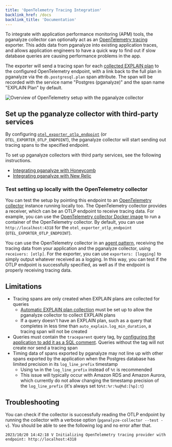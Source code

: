 ```yaml
---
title: 'OpenTelemetry Tracing Integration'
backlink_href: /docs
backlink_title: 'Documentation'
---
```


To integrate with application performance monitoring (APM) tools, the pganalyze
collector can optionally act as an [OpenTelemetry tracing](https://opentelemetry.io/docs/concepts/signals/traces/)
exporter.
This adds data from pganalyze into existing application traces, and allows
application engineers to have a quick way to find out if slow database queries
are causing performance problems in the app.

The exporter will send a tracing span for each [collected EXPLAIN plan](/docs/explain/setup)
to the configured OpenTelemetry endpoint, with a link back to the full plan in
pganalyze via the `db.postgresql.plan` span attribute.
The span will be recorded with the service name "Postgres (pganalyze)" and the
span name "EXPLAIN Plan" by default.

![Overview of OpenTelemetry setup with the pganalyze collector](otel-overview.svg)

## Set up the pganalyze collector with third-party services

By configuring [`otel_exporter_otlp_endpoint`](/docs/collector/settings#opentelemetry-exporter-settings)
(or `OTEL_EXPORTER_OTLP_ENDPOINT`), the pganalyze collector will start sending
out tracing spans to the specified endpoint.

To set up pganalyze collectors with third party services, see the following
instructions.

* [Integrating pganalyze with Honeycomb](/docs/opentelemetry/honeycomb)
* [Integrating pganalyze with New Relic](/docs/opentelemetry/newrelic)

### Test setting up locally with the OpenTelemetry collector

You can test the setup by pointing this endpoint to an [OpenTelemetry collector](https://opentelemetry.io/docs/collector/)
instance running locally too. The OpenTelemetry collector provides a receiver,
which can be an OTLP endpoint to receive tracing data.
For example, you can use the [OpenTelemetry collector Docker image](https://hub.docker.com/r/otel/opentelemetry-collector-contrib)
to run a container of the OpenTelemetry collector. By default, you can use
`http://localhost:4318` for the `otel_exporter_otlp_endpoint`
(`OTEL_EXPORTER_OTLP_ENDPOINT`).

You can use the OpenTelemetry collector in an [agent pattern](https://opentelemetry.io/docs/collector/deployment/agent/),
receiving the tracing data from your application and the pganalyze collector,
using `receivers: [otlp]`.
For the exporter, you can use `exporters: [logging]` to simply output whatever
received as a logging. In this way, you can test if the OTLP endpoint is
successfully specified, as well as if the endpoint is properly receiving tracing
data.

## Limitations

* Tracing spans are only created when EXPLAIN plans are collected for queries
  * [Automatic EXPLAIN plan collection](/docs/explain/setup) must be set up to
    allow the pganalyze collector to collect EXPLAIN plans
  * If a query doesn't have an EXPLAIN plan, such as a query that completes in
    less time than `auto_explain.log_min_duration`, a tracing span will not be
    created
* Queries must contain the `traceparent` query tag, by
  [configuring the application to add it as a SQL comment](/docs/opentelemetry/traceparent).
  Queries without the tag will not create nor send a tracing span
* Timing data of spans exported by pganalyze may not line up with other spans
  exported by the application when the Postgres database has limited precision
  in its `log_line_prefix` timestamp
    * Using `%m` in the `log_line_prefix` instead of `%t` is recommended
    * This issue will typically occur with Amazon RDS and Amazon Aurora, which
      currently do not allow changing the timestamp precision of the
      `log_line_prefix` (it's always set to`%t:%r:%u@%d:[%p]:t`)

## Troubleshooting

You can check if the collector is successfully reading the OTLP endpoint by
running the collector with a verbose option (`pganalyze-collector --test -v`).
You should be able to see the following log and no error after that.

```
2023/10/20 14:42:18 V Initializing OpenTelemetry tracing provider with endpoint: http://localhost:4318
```
